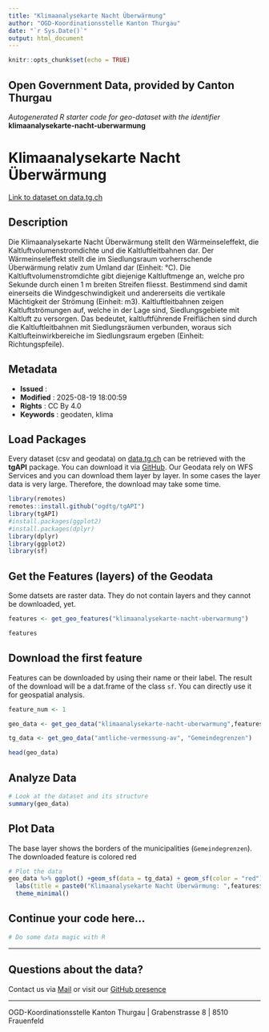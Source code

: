 ```yaml
---
title: "Klimaanalysekarte Nacht Überwärmung"
author: "OGD-Koordinationsstelle Kanton Thurgau"
date: "`r Sys.Date()`"
output: html_document
---
```


```r
knitr::opts_chunk$set(echo = TRUE)
```

## Open Government Data, provided by **Canton Thurgau**
*Autogenerated R starter code for geo-dataset with the identifier* **klimaanalysekarte-nacht-uberwarmung**


# **Klimaanalysekarte Nacht Überwärmung**

[Link to dataset on data.tg.ch](https://data.tg.ch/explore/dataset/klimaanalysekarte-nacht-uberwarmung/information/)

## Description

Die Klimaanalysekarte Nacht Überwärmung stellt den Wärmeinseleffekt, die Kaltluftvolumenstromdichte und die Kaltluftleitbahnen dar. Der Wärmeinseleffekt stellt die im Siedlungsraum vorherrschende Überwärmung relativ zum Umland dar (Einheit: °C). Die Kaltluftvolumenstromdichte gibt diejenige Kaltluftmenge an, welche pro Sekunde durch einen 1 m breiten Streifen fliesst. Bestimmend sind damit einerseits die Windgeschwindigkeit und andererseits die vertikale Mächtigkeit der Strömung (Einheit: m3). Kaltluftleitbahnen zeigen Kaltluftströmungen auf, welche in der Lage sind, Siedlungsgebiete mit Kaltluft zu versorgen. Das bedeutet, kaltluftführende Freiflächen sind durch die Kaltluftleitbahnen mit Siedlungsräumen verbunden, woraus sich Kaltlufteinwirkbereiche im Siedlungsraum ergeben (Einheit: Richtungspfeile).

## Metadata

- **Issued**                   : 
- **Modified**                 : 2025-08-19 18:00:59
- **Rights**                   : CC By 4.0
- **Keywords**                 : geodaten, klima

## Load Packages

Every dataset (csv and geodata) on [data.tg.ch](https://data.tg.ch/pages/start/) can be retrieved with the **tgAPI** package. You can download it via [GitHub](https://github.com/ogdtg/tgAPI). Our Geodata rely on WFS Services and you can download them layer by layer. In some cases the layer data is very large. Therefore, the download may take some time.

```r
library(remotes)
remotes::install.github("ogdtg/tgAPI")
library(tgAPI)
#install.packages(ggplot2)
#install.packages(dplyr)
library(dplyr)
library(ggplot2)
library(sf)

```


## Get the Features (layers) of the Geodata

Some datsets are raster data. They do not contain layers and they cannot be downloaded, yet.

```r
features <- get_geo_features("klimaanalysekarte-nacht-uberwarmung")

features
```


## Download the first feature

Features can be downloaded by using their name or their label. The result of the download will be a dat.frame of the class `sf`. You can directly use it for geospatial analysis.

```r

feature_num <- 1

geo_data <- get_geo_data("klimaanalysekarte-nacht-uberwarmung",features$name[feature_num])

tg_data <- get_geo_data("amtliche-vermessung-av", "Gemeindegrenzen")

head(geo_data)
```


## Analyze Data

```r

# Look at the dataset and its structure
summary(geo_data)

```


## Plot Data

The base layer shows the borders of the municipalities (`Gemeindegrenzen`). The downloaded feature is colored red

```r

# Plot the data
geo_data %>% ggplot() +geom_sf(data = tg_data) + geom_sf(color = "red") +
  labs(title = paste0("Klimaanalysekarte Nacht Überwärmung: ",features$title[feature_num])) +
  theme_minimal()

```


## Continue your code here...


```r
# Do some data magic with R
```

------------------------------------------------------------------------

## Questions about the data?

Contact us via [Mail](mailto:ogd@tg.ch) or visit our [GitHub presence](https://github.com/ogdtg)


------------------------------------------------------------------------

OGD-Koordinationsstelle Kanton Thurgau | Grabenstrasse 8 | 8510 Frauenfeld
